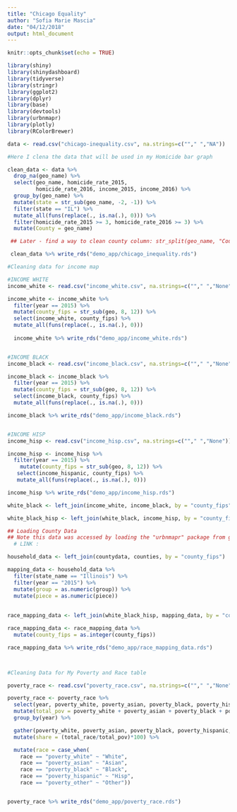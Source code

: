 ```yaml
---
title: "Chicago Equality"
author: "Sofia Marie Mascia"
date: "04/12/2018"
output: html_document
---
```


```r
knitr::opts_chunk$set(echo = TRUE)

library(shiny)
library(shinydashboard)
library(tidyverse)
library(stringr)
library(ggplot2)
library(dplyr)
library(base)
library(devtools)
library(urbnmapr)
library(plotly)
library(RColorBrewer)

```

```r
data <- read.csv("chicago-inequality.csv", na.strings=c(""," ","NA"))
```

```r
#Here I clena the data that will be used in my Homicide bar graph

clean_data <- data %>% 
  drop_na(geo_name) %>% 
  select(geo_name, homicide_rate_2015, 
         homicide_rate_2016, income_2015, income_2016) %>% 
  group_by(geo_name) %>% 
  mutate(state = str_sub(geo_name, -2, -1)) %>% 
  filter(state == "IL") %>% 
  mutate_all(funs(replace(., is.na(.), 0))) %>% 
  filter(homicide_rate_2015 >= 3, homicide_rate_2016 >= 3) %>% 
  mutate(County = geo_name)

 ## Later - find a way to clean county column: str_split(geo_name, "County, ", n=2)

 clean_data %>% write_rds("demo_app/chicago_inequality.rds")
```


```r

#Cleaning data for income map

#INCOME WHITE
income_white <- read.csv("income_white.csv", na.strings=c(""," ","None"))

income_white <- income_white %>% 
  filter(year == 2015) %>% 
  mutate(county_fips = str_sub(geo, 8, 12)) %>% 
  select(income_white, county_fips) %>% 
  mutate_all(funs(replace(., is.na(.), 0)))
  
  income_white %>% write_rds("demo_app/income_white.rds") 


#INCOME BLACK
income_black <- read.csv("income_black.csv", na.strings=c(""," ","None"))

income_black <- income_black %>% 
  filter(year == 2015) %>% 
  mutate(county_fips = str_sub(geo, 8, 12)) %>% 
  select(income_black, county_fips) %>% 
  mutate_all(funs(replace(., is.na(.), 0)))

income_black %>% write_rds("demo_app/income_black.rds")


#INCOME HISP
income_hisp <- read.csv("income_hisp.csv", na.strings=c(""," ","None"))

income_hisp <- income_hisp %>% 
  filter(year == 2015) %>% 
    mutate(county_fips = str_sub(geo, 8, 12)) %>% 
   select(income_hispanic, county_fips) %>% 
   mutate_all(funs(replace(., is.na(.), 0)))

income_hisp %>% write_rds("demo_app/income_hisp.rds")

white_black <- left_join(income_white, income_black, by = "county_fips")

white_black_hisp <- left_join(white_black, income_hisp, by = "county_fips")

```

```r

## Loading County Data
## Note this data was accessed by loading the "urbnmapr" package from github: 
  # LINK : 

household_data <- left_join(countydata, counties, by = "county_fips") 

mapping_data <- household_data %>% 
  filter(state_name == "Illinois") %>%
  filter(year == "2015") %>% 
  mutate(group = as.numeric(group)) %>% 
  mutate(piece = as.numeric(piece))
  
  
race_mapping_data <- left_join(white_black_hisp, mapping_data, by = "county_fips")

race_mapping_data <- race_mapping_data %>% 
  mutate(county_fips = as.integer(county_fips)) 

race_mapping_data %>% write_rds("demo_app/race_mapping_data.rds")




```

```r
#Cleaning Data for My Poverty and Race table

poverty_race <- read.csv("poverty_race.csv", na.strings=c(""," ","None"))

poverty_race <- poverty_race %>% 
  select(year, poverty_white, poverty_asian, poverty_black, poverty_hispanic, poverty_other) %>% 
  mutate(total_pov = poverty_white + poverty_asian + poverty_black + poverty_hispanic + poverty_other) %>%
  group_by(year) %>% 

  gather(poverty_white, poverty_asian, poverty_black, poverty_hispanic, poverty_other, key = "race", value = "total_race") %>% 
  mutate(share = (total_race/total_pov)*100) %>%

  mutate(race = case_when(
    race == "poverty_white" ~ "White",
    race == "poverty_asian" ~ "Asian",
    race == "poverty_black" ~ "Black",
    race == "poverty_hispanic" ~ "Hisp",
    race == "poverty_other" ~ "Other"))


poverty_race %>% write_rds("demo_app/poverty_race.rds")

```



